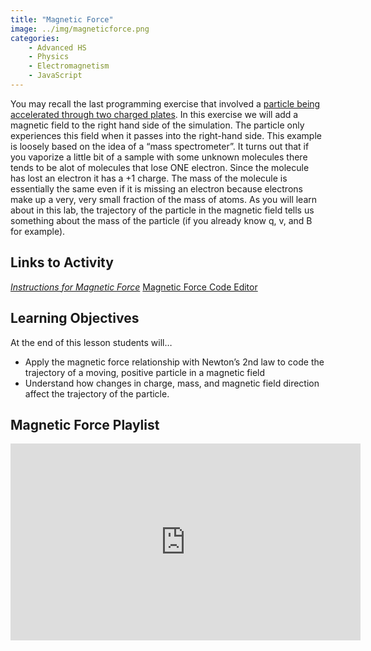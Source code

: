 ```yaml
---
title: "Magnetic Force"
image: ../img/magneticforce.png
categories:
    - Advanced HS
    - Physics
    - Electromagnetism
    - JavaScript
---
```


You may recall the last programming exercise that involved a [particle being accelerated through two charged plates](particleaccelerator.qmd). In this exercise we will add a magnetic field to the right hand side of the simulation. The particle only experiences this field when it passes into the right-hand side. This example is loosely based on the idea of a "mass spectrometer". It turns out that if you vaporize a little bit of a sample with some unknown molecules there tends to be alot of molecules that lose ONE electron. Since the molecule has lost an electron it has a +1 charge. The mass of the molecule is essentially the same even if it is missing an electron because electrons make up a very, very small fraction of the mass of atoms. As you will learn about in this lab, the trajectory of the particle in the magnetic field tells us something about the mass of the particle (if you already know q, v, and B for example).

## Links to Activity
*[Instructions for Magnetic Force](https://www.asc.ohio-state.edu/orban.14/physics_coding/bfield.html)
*[Magnetic Force Code Editor](https://editor.p5js.org/ChrisOrban/sketches/HJ1UdD9yM)

## Learning Objectives
At the end of this lesson students will...

* Apply the magnetic force relationship with Newton’s 2nd law to code the trajectory of a moving, positive particle in a magnetic field
* Understand how changes in charge, mass, and magnetic field direction affect the trajectory of the particle.


## Magnetic Force Playlist

<iframe width="560" height="315" src="https://www.youtube.com/embed/videoseries?si=-CK4Ytj5WaX5JJj2&amp;list=PLISRe8GegO8ShKCTLUQp2mcF2CQEnlr1M" title="YouTube video player" frameborder="0" allow="accelerometer; autoplay; clipboard-write; encrypted-media; gyroscope; picture-in-picture; web-share" referrerpolicy="strict-origin-when-cross-origin" allowfullscreen></iframe>